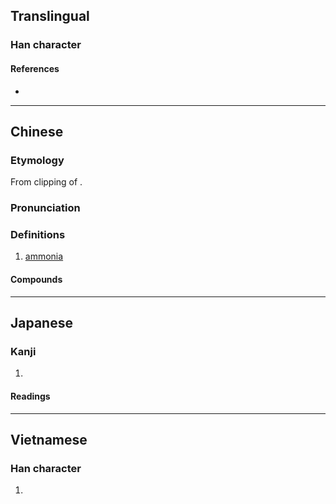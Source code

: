 {{character info/new}}
==Translingual==

===Han character===
{{Han char|rn=84|rad=气|as=06|sn=10|four=80427|canj=ONJV|ids=⿹气安}}

====References====
* {{Han ref|kx=0599.151|dkj=17065|hdz=32012.010|uh=6C28|ud=27688|bh=AEF2|bd=44786}}

----

==Chinese==
{{zh-forms}}

===Etymology===
From clipping of {{der|zh|en|ammonia}}.

===Pronunciation===
{{zh-pron
|m=ān
|c=ngoi1,on1
|mn=an
|mc=
|oc=
|cat=n
}}

===Definitions===
{{zh-hanzi}}

# [[ammonia]]

====Compounds====
{{zh-der|氨基比林|氨化作用|氨水|氨氣}}

----

==Japanese==

===Kanji===
{{ja-kanji|grade=|rs=气06}}

# {{defn|lang=ja|sort=气06}}

====Readings====
{{ja-readings
|goon=あん
|kanon=あん
|kun=}}

----

==Vietnamese==

===Han character===
{{vi-hantu|[[an]]|rs=气06}}

# {{defn|lang=vi|sort=气06}}